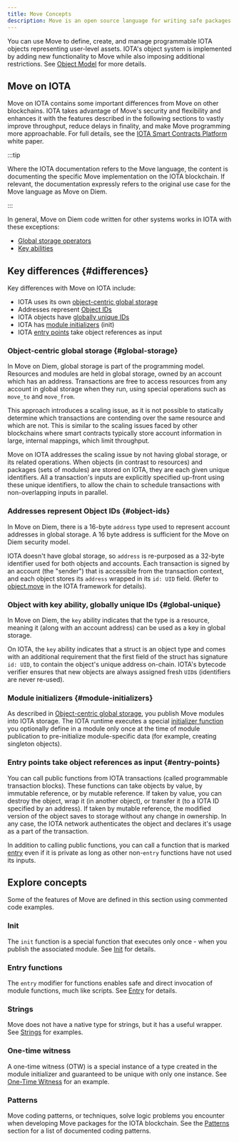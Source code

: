 ```yaml
---
title: Move Concepts
description: Move is an open source language for writing safe packages to manipulate on-chain objects
---
```



<MoveSummary />

You can use Move to define, create, and manage programmable IOTA objects representing user-level assets. IOTA's object system is implemented by adding new functionality to Move while also imposing additional restrictions. See [Object Model](./object-model.mdx) for more details.

## Move on IOTA


Move on IOTA contains some important differences from Move on other blockchains. IOTA takes advantage of Move's security and flexibility and enhances it with the features described in the following sections to vastly improve throughput, reduce delays in finality, and make Move programming more approachable. For full details, see the [IOTA Smart Contracts Platform](/doc/iota.pdf) white paper.


:::tip

Where the IOTA documentation refers to the Move language, the content is documenting the specific Move implementation on the IOTA blockchain. If relevant, the documentation expressly refers to the original use case for the Move language as Move on Diem.

:::

In general, Move on Diem code written for other systems works in IOTA with these exceptions:

- [Global storage operators](https://move-language.github.io/move/global-storage-operators.html)
- [Key abilities](https://github.com/move-language/move/blob/main/language/documentation/book/src/abilities.md)

## Key differences {#differences}

Key differences with Move on IOTA include:

- IOTA uses its own [object-centric global storage](#global-storage)
- Addresses represent [Object IDs](#object-ids)
- IOTA objects have [globally unique IDs](#global-unique)
- IOTA has [module initializers](#module-initializers) (init)
- IOTA [entry points](#entry-points) take object references as input

### Object-centric global storage {#global-storage}

In Move on Diem, global storage is part of the programming model. Resources and modules are held in global storage, owned by an account which has an address. Transactions are free to access resources from any account in global storage when they run, using special operations such as `move_to` and `move_from`.

This approach introduces a scaling issue, as it is not possible to statically determine which transactions are contending over the same resource and which are not.  This is similar to the scaling issues faced by other blockchains where smart contracts typically store account information in large, internal mappings, which limit throughput.

Move on IOTA addresses the scaling issue by not having global storage, or its related operations. When objects (in contrast to resources) and packages (sets of modules) are stored on IOTA, they are each given unique identifiers.  All a transaction's inputs are explicitly specified up-front using these unique identifiers, to allow the chain to schedule transactions with non-overlapping inputs in parallel.

### Addresses represent Object IDs {#object-ids}

In Move on Diem, there is a 16-byte `address` type used to represent account addresses in global storage. A 16 byte address is sufficient for the Move on Diem security model.

IOTA doesn't have global storage, so `address` is re-purposed as a 32-byte identifier used for both objects and accounts. Each transaction is signed by an account (the "sender") that is accessible from the transaction context, and each object stores its `address` wrapped in its `id: UID` field. (Refer to [object.move](https://github.com/iotaledger/iota/tree/main/crates/iota-framework/packages/iota-framework/sources/object.move) in the IOTA framework for details).

### Object with key ability, globally unique IDs {#global-unique}

In Move on Diem, the `key` ability indicates that the type is a resource, meaning it (along with an account address) can be used as a key in global storage.

On IOTA, the `key` ability indicates that a struct is an object type and comes with an additional requirement that the first field of the struct has signature `id: UID`, to contain the object's unique address on-chain. IOTA's bytecode verifier ensures that new objects are always assigned fresh `UID`s (identifiers are never re-used).

### Module initializers {#module-initializers}

As described in [Object-centric global storage](#global-storage), you publish Move modules into IOTA storage. The IOTA runtime executes a special [initializer function](./iota-move-concepts/init.mdx) you optionally define in a module only once at the time of module publication to pre-initialize module-specific data (for example, creating singleton objects).

### Entry points take object references as input {#entry-points}

You can call public functions from IOTA transactions (called programmable transaction blocks). These functions can take objects by value, by immutable reference, or by mutable reference. If taken by value, you can destroy the object, wrap it (in another object), or transfer it (to a IOTA ID specified by an address). If taken by mutable reference, the modified version of the object saves to storage without any change in ownership. In any case, the IOTA network authenticates the object and declares it's usage as a part of the transaction.

In addition to calling public functions, you can call a function that is marked [entry](./iota-move-concepts/entry-functions.mdx) even if it is private as long as other non-`entry` functions have not used its inputs.


## Explore concepts

Some of the features of Move are defined in this section using commented code examples.

### Init

The `init` function is a special function that executes only once - when you publish the associated module. See [Init](./iota-move-concepts/init.mdx) for details.

### Entry functions

The `entry` modifier for functions enables safe and direct invocation of module functions, much like scripts. See [Entry](./iota-move-concepts/entry-functions.mdx) for details.

### Strings

Move does not have a native type for strings, but it has a useful wrapper. See [Strings](./iota-move-concepts/strings.mdx) for examples.

### One-time witness

A one-time witness (OTW) is a special instance of a type created in the module initializer and guaranteed to be unique with only one instance. See [One-Time Witness](./iota-move-concepts/one-time-witness.mdx) for an example.

### Patterns

Move coding patterns, or techniques, solve logic problems you encounter when developing Move packages for the IOTA blockchain. See the [Patterns](./iota-move-concepts/patterns.mdx) section for a list of documented coding patterns.
